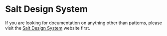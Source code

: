 
<Meta title="Documentation/Introduction" />

# Salt Design System

If you are looking for documentation on anything other than patterns, please visit the [Salt Design System](https://www.saltdesignsystem.com) website first.
